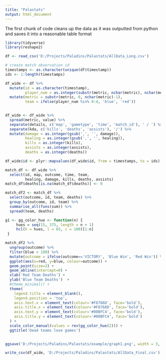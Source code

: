 ```yaml
---
title: "Palastats"
output: html_document
---
```


The first chunk of code cleans up the data as it was outputted from python and saves it into a reasonable table format
```r
library(tidyverse)
library(reshape2)

df <- read_csv('D:/Projects/Paladins/Palastats/AllData_Long.csv')

# create match observation id
timestamps <- as.character(unique(df$timestamp))
ids <- 1:length(timestamps)

df_wide <- df %>% 
  mutate(id = as.character(timestamp),
         player_num = as.integer(substr(metric, nchar(metric), nchar(metric)))) %>% 
  mutate(metric = substr(metric, 0, nchar(metric)-1),
         team = ifelse(player_num %in% 0:4, 'blue', 'red'))

  
df_wide <- df_wide %>% 
  spread(metric, value) %>% 
  separate(details, c('map', 'gametype', 'time', 'match_id'), ' / ') %>% 
  separate(kda, c('kills', 'deaths', 'assists'), '/') %>% 
  mutate(damage = as.integer(gsub(',', '', damage)),
         healing = as.integer(gsub(',', '', healing)),
         kills = as.integer(kills),
         assists = as.integer(assists),
         deaths = as.integer(deaths))

df_wide$id <- plyr::mapvalues(df_wide$id, from = timestamps, to = ids)
```

```r
match_df <- df_wide %>% 
  select(id, map, outcome, time, team,
         healing, damage, kills, deaths, assists) 
match_df$deaths[is.na(match_df$deaths)] <- 0
```


```r
match_df2 <- match_df %>% 
  select(outcome, id, team, deaths) %>% 
  group_by(outcome, id, team) %>% 
  summarise_all(funs(sum)) %>% 
  spread(team, deaths)
```


```r
g1 <- gg_color_hue <- function(n) {
     hues = seq(15, 375, length = n + 1)
     hcl(h = hues, l = 65, c = 100)[1:n]
 }

match_df2 %>% 
  ungroup(outcome) %>% 
  filter(blue < 100) %>% 
  mutate(outcome = ifelse(outcome=='VICTORY', 'Blue Win', 'Red Win')) %>% 
  ggplot(aes(x=red, y=blue, colour=outcome)) +
  geom_point(size=2) +
  geom_abline(intercept=0) +
  xlab('Red Team Deaths') +
  ylab('Blue Team Deaths')  +
  #theme_minimal() +
  theme(
    legend.title = element_blank(),
    legend.position = 'top',
    axis.text.x = element_text(colour='#F8766D', face='bold'),
    axis.title.x = element_text(colour='#F8766D', face='bold'),
    axis.text.y = element_text(colour='#00BFC4', face='bold'),
    axis.title.y = element_text(colour='#00BFC4', face='bold')
  ) +
  scale_color_manual(values = rev(gg_color_hue(2))) +
  ggtitle('Dead teams lose games')
    
```

```r
ggsave('D:/Projects/Paladins/Palastats/example/graph1.png', width = 3, height = 3, units='in')

write_csv(df_wide, 'D:/Projects/Paladins/Palastats/AllData_Final.csv')
```

